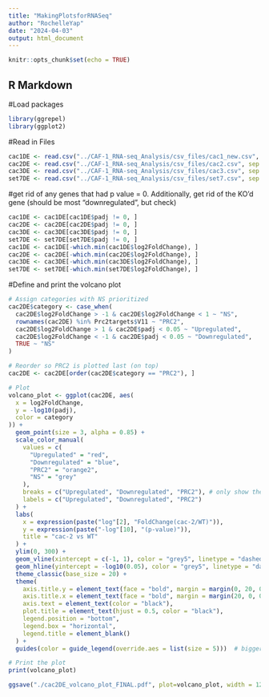 ```yaml
---
title: "MakingPlotsforRNASeq"
author: "RochelleYap"
date: "2024-04-03"
output: html_document
---
```


```r
knitr::opts_chunk$set(echo = TRUE)
```

## R Markdown

#Load packages
```r
library(ggrepel)
library(ggplot2)
```

#Read in Files

```r
cac1DE <- read.csv("../CAF-1_RNA-seq_Analysis/csv_files/cac1_new.csv", sep = ",", header = TRUE, row.names = 1)
cac2DE <- read.csv("../CAF-1_RNA-seq_Analysis/csv_files/cac2.csv", sep = ",", header = TRUE, row.names = 1)
cac3DE <- read.csv("../CAF-1_RNA-seq_Analysis/csv_files/cac3.csv", sep = ",", header = TRUE, row.names = 1)
set7DE <- read.csv("../CAF-1_RNA-seq_Analysis/csv_files/set7.csv", sep = ",", header = TRUE, row.names = 1)
```

#get rid of any genes that had p value = 0. Additionally, get rid of the KO'd gene (should be most "downregulated", but check)

```r
cac1DE <- cac1DE[cac1DE$padj != 0, ]
cac2DE <- cac2DE[cac2DE$padj != 0, ]
cac3DE <- cac3DE[cac3DE$padj != 0, ]
set7DE <- set7DE[set7DE$padj != 0, ]
cac1DE <- cac1DE[-which.min(cac1DE$log2FoldChange), ]
cac2DE <- cac2DE[-which.min(cac2DE$log2FoldChange), ]
cac3DE <- cac3DE[-which.min(cac3DE$log2FoldChange), ]
set7DE <- set7DE[-which.min(set7DE$log2FoldChange), ]
```

#Define and print the volcano plot

```r
# Assign categories with NS prioritized
cac2DE$category <- case_when(
  cac2DE$log2FoldChange > -1 & cac2DE$log2FoldChange < 1 ~ "NS",
  rownames(cac2DE) %in% Prc2targets$V11 ~ "PRC2",
  cac2DE$log2FoldChange > 1 & cac2DE$padj < 0.05 ~ "Upregulated",
  cac2DE$log2FoldChange < -1 & cac2DE$padj < 0.05 ~ "Downregulated",
  TRUE ~ "NS"
)

# Reorder so PRC2 is plotted last (on top)
cac2DE <- cac2DE[order(cac2DE$category == "PRC2"), ]

# Plot
volcano_plot <- ggplot(cac2DE, aes(
  x = log2FoldChange,
  y = -log10(padj),
  color = category
)) +
  geom_point(size = 3, alpha = 0.85) +
  scale_color_manual(
    values = c(
      "Upregulated" = "red",
      "Downregulated" = "blue",
      "PRC2" = "orange2",
      "NS" = "grey"
    ),
    breaks = c("Upregulated", "Downregulated", "PRC2"), # only show these in legend
    labels = c("Upregulated", "Downregulated", "PRC2")
  ) +
  labs(
    x = expression(paste("log"[2], "FoldChange(cac-2/WT)")),
    y = expression(paste("-log"[10], "(p-value)")),
    title = "cac-2 vs WT"
  ) +
  ylim(0, 300) +
  geom_vline(xintercept = c(-1, 1), color = "grey5", linetype = "dashed", alpha = 0.5) +
  geom_hline(yintercept = -log10(0.05), color = "grey5", linetype = "dashed", alpha = 0.5) +
  theme_classic(base_size = 20) +
  theme(
    axis.title.y = element_text(face = "bold", margin = margin(0, 20, 0, 0), size = rel(1.1), color = 'black'),
    axis.title.x = element_text(face = "bold", margin = margin(20, 0, 0, 0), size = rel(1.1), color = 'black',),
    axis.text = element_text(color = "black"),
    plot.title = element_text(hjust = 0.5, color = "black"),
    legend.position = "bottom",
    legend.box = "horizontal",
    legend.title = element_blank() 
  ) +
  guides(color = guide_legend(override.aes = list(size = 5)))  # bigger legend dots

# Print the plot
print(volcano_plot)

ggsave("./cac2DE_volcano_plot_FINAL.pdf", plot=volcano_plot, width = 12, height = 9, unit="in",  dpi=400)
```

